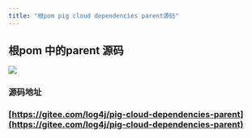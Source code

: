 ```yaml
---
title: "根pom pig cloud dependencies parent源码"
---
```




## 根pom 中的parent 源码


![](https://cdn.nlark.com/yuque/0/2020/png/283679/1600327316832-beb4876b-558e-487c-9049-a9d2abacd1cf.png#align=left&display=inline&height=158&margin=%5Bobject%20Object%5D&originHeight=316&originWidth=1204&size=0&status=done&style=none&width=602)





### 源码地址
### 
### [https://gitee.com/log4j/pig-cloud-dependencies-parent](https://gitee.com/log4j/pig-cloud-dependencies-parent)
